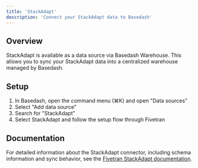 ```yaml
---
title: 'StackAdapt'
description: 'Connect your StackAdapt data to Basedash'
---
```


## Overview

StackAdapt is available as a data source via Basedash Warehouse. This allows you to sync your StackAdapt data into a centralized warehouse managed by Basedash.

## Setup

1. In Basedash, open the command menu (⌘K) and open "Data sources"
2. Select "Add data source"
3. Search for "StackAdapt"
4. Select StackAdapt and follow the setup flow through Fivetran

## Documentation

For detailed information about the StackAdapt connector, including schema information and sync behavior, see the [Fivetran StackAdapt documentation](https://fivetran.com/docs/connectors/applications/stackadapt).
